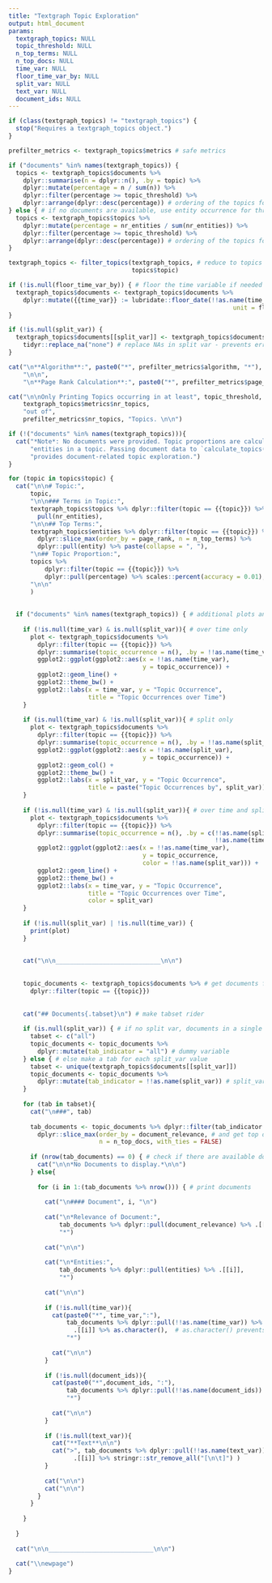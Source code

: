 ```yaml
---
title: "Textgraph Topic Exploration"
output: html_document
params:
  textgraph_topics: NULL
  topic_threshold: NULL
  n_top_terms: NULL
  n_top_docs: NULL
  time_var: NULL
  floor_time_var_by: NULL
  split_var: NULL
  text_var: NULL
  document_ids: NULL
---
```



```r

if (class(textgraph_topics) != "textgraph_topics") {
  stop("Requires a textgraph_topics object.")
}

prefilter_metrics <- textgraph_topics$metrics # safe metrics

if ("documents" %in% names(textgraph_topics)) { 
  topics <- textgraph_topics$documents %>% 
    dplyr::summarise(n = dplyr::n(), .by = topic) %>% 
    dplyr::mutate(percentage = n / sum(n)) %>% 
    dplyr::filter(percentage >= topic_threshold) %>% 
    dplyr::arrange(dplyr::desc(percentage)) # ordering of the topics for printout
} else { # if no documents are available, use entity occurrence for threshold 
  topics <- textgraph_topics$topics %>% 
    dplyr::mutate(percentage = nr_entities / sum(nr_entities)) %>% 
    dplyr::filter(percentage >= topic_threshold) %>% 
    dplyr::arrange(dplyr::desc(percentage)) # ordering of the topics for printout
}

textgraph_topics <- filter_topics(textgraph_topics, # reduce to topics above threshold
                                  topics$topic)

if (!is.null(floor_time_var_by)) { # floor the time variable if needed
  textgraph_topics$documents <- textgraph_topics$documents %>% 
    dplyr::mutate({{time_var}} := lubridate::floor_date(!!as.name(time_var),
                                                              unit = floor_time_var_by))
}

if (!is.null(split_var)) {
  textgraph_topics$documents[[split_var]] <- textgraph_topics$documents[[split_var]] %>% 
    tidyr::replace_na("none") # replace NAs in split var - prevents error when plotting only NA values (potential ggplot2 bug - see https://github.com/tidyverse/ggplot2/issues/5623)
}
```


```r
cat("\n**Algorithm**:", paste0("*", prefilter_metrics$algorithm, "*"),
    "\n\n",
    "\n**Page Rank Calculation**:", paste0("*", prefilter_metrics$page_rank_calculation, "*\n"))

cat("\n\nOnly Printing Topics occurring in at least", topic_threshold, "of Documents:",  
    textgraph_topics$metrics$nr_topics, 
    "out of", 
    prefilter_metrics$nr_topics, "Topics. \n\n")

if (!("documents" %in% names(textgraph_topics))){
  cat("*Note*: No documents were provided. Topic proportions are calculated as number of",
      "entities in a topic. Passing document data to `calculate_topics()`",
      "provides document-related topic exploration.")
}

for (topic in topics$topic) {
  cat("\n\n# Topic:", 
      topic,
      "\n\n### Terms in Topic:", 
      textgraph_topics$topics %>% dplyr::filter(topic == {{topic}}) %>% 
        pull(nr_entities),
      "\n\n## Top Terms:",
      textgraph_topics$entities %>% dplyr::filter(topic == {{topic}}) %>% 
        dplyr::slice_max(order_by = page_rank, n = n_top_terms) %>% 
        dplyr::pull(entity) %>% paste(collapse = ", "),
      "\n## Topic Proportion:",
      topics %>% 
          dplyr::filter(topic == {{topic}}) %>% 
          dplyr::pull(percentage) %>% scales::percent(accuracy = 0.01),
      "\n\n"
      )
  
  
  if ("documents" %in% names(textgraph_topics)) { # additional plots and doc vars if docs are available
    
    if (!is.null(time_var) & is.null(split_var)){ # over time only
      plot <- textgraph_topics$documents %>% 
        dplyr::filter(topic == {{topic}}) %>%
        dplyr::summarise(topic_occurrence = n(), .by = !!as.name(time_var)) %>% 
        ggplot2::ggplot(ggplot2::aes(x = !!as.name(time_var), 
                                     y = topic_occurrence)) +
        ggplot2::geom_line() +
        ggplot2::theme_bw() +
        ggplot2::labs(x = time_var, y = "Topic Occurrence", 
                      title = "Topic Occurrences over Time")
    }
    
    if (is.null(time_var) & !is.null(split_var)){ # split only
      plot <- textgraph_topics$documents %>% 
        dplyr::filter(topic == {{topic}}) %>%
        dplyr::summarise(topic_occurrence = n(), .by = !!as.name(split_var)) %>% 
        ggplot2::ggplot(ggplot2::aes(x = !!as.name(split_var), 
                                     y = topic_occurrence)) +
        ggplot2::geom_col() +
        ggplot2::theme_bw() +
        ggplot2::labs(x = split_var, y = "Topic Occurrence", 
                      title = paste("Topic Occurrences by", split_var))
    }
    
    if (!is.null(time_var) & !is.null(split_var)){ # over time and split
      plot <- textgraph_topics$documents %>% 
        dplyr::filter(topic == {{topic}}) %>%
        dplyr::summarise(topic_occurrence = n(), .by = c(!!as.name(split_var),
                                                         !!as.name(time_var))) %>% 
        ggplot2::ggplot(ggplot2::aes(x = !!as.name(time_var), 
                                     y = topic_occurrence,
                                     color = !!as.name(split_var))) +
        ggplot2::geom_line() +
        ggplot2::theme_bw() +
        ggplot2::labs(x = time_var, y = "Topic Occurrence", 
                      title = "Topic Occurrences over Time",
                      color = split_var)
    }
    
    if (!is.null(split_var) | !is.null(time_var)) {
      print(plot)
    }
    
    
    cat("\n\n_____________________________\n\n")
    
    
    topic_documents <- textgraph_topics$documents %>% # get documents for the specific topic
      dplyr::filter(topic == {{topic}}) 
    
    
    cat("## Documents{.tabset}\n") # make tabset rider
    
    if (is.null(split_var)) { # if no split var, documents in a single tab
      tabset <- c("all")
      topic_documents <- topic_documents %>% 
        dplyr::mutate(tab_indicator = "all") # dummy variable
    } else { # else make a tab for each split_var value
      tabset <- unique(textgraph_topics$documents[[split_var]])
      topic_documents <- topic_documents %>% 
        dplyr::mutate(tab_indicator = !!as.name(split_var)) # split_var as tab
    }
    
    for (tab in tabset){
      cat("\n###", tab)
      
      tab_documents <- topic_documents %>% dplyr::filter(tab_indicator == tab) %>% # filter tab specific documents
        dplyr::slice_max(order_by = document_relevance, # and get top docs
                         n = n_top_docs, with_ties = FALSE) 
      
      if (nrow(tab_documents) == 0) { # check if there are available documents
        cat("\n\n*No Documents to display.*\n\n")
      } else{
        
        for (i in 1:(tab_documents %>% nrow())) { # print documents
          
          cat("\n#### Document", i, "\n")
          
          cat("\n*Relevance of Document:", 
              tab_documents %>% dplyr::pull(document_relevance) %>% .[[i]],
              "*")
          
          cat("\n\n")
          
          cat("\n*Entities:",
              tab_documents %>% dplyr::pull(entities) %>% .[[i]],
              "*")
          
          cat("\n\n")
          
          if (!is.null(time_var)){
            cat(paste0("*", time_var,":"),
                tab_documents %>% dplyr::pull(!!as.name(time_var)) %>% 
                  .[[i]] %>% as.character(),  # as.character() prevents scrambled output
                "*")
            
            cat("\n\n")
          }
          
          if (!is.null(document_ids)){
            cat(paste0("*",document_ids, ":"),
                tab_documents %>% dplyr::pull(!!as.name(document_ids)) %>% .[[i]],
                "*")
            
            cat("\n\n")
          }
          
          if (!is.null(text_var)){
            cat("**Text**\n\n")
            cat(">", tab_documents %>% dplyr::pull(!!as.name(text_var)) %>% 
                  .[[i]] %>% stringr::str_remove_all("[\n\t]") )
          }
          
          cat("\n\n")
          cat("\n\n")
        }
      }
      
    }
    
  }
  
  cat("\n\n_____________________________\n\n")
  
  cat("\\newpage")
}
```
